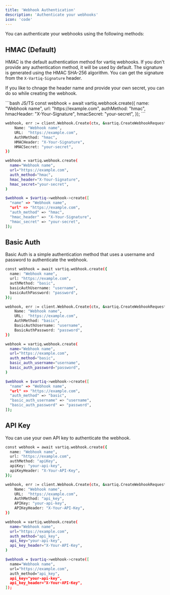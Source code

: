 ```yaml
---
title: 'Webhook Authentication'
description: 'Authenticate your webhooks'
icon: 'code'
---
```


You can authenticate your webhooks using the following methods:

## HMAC (Default)

HMAC is the default authentication method for vartiq webhooks. If you don't provide any authentication method, it will be used by default.
The signature is generated using the HMAC SHA-256 algorithm.
You can get the signature from the `X-Vartiq-Signature` header.

If you like to chnage the header name and provide your own secret, you can do so while creating the webhook.

<CodeGroup>
```bash JS/TS
const webhook = await vartiq.webhook.create({
  name: "Webhook name",
  url: "https://example.com",
  authMethod: "hmac",
  hmacHeader: "X-Your-Signature",
  hmacSecret: "your-secret",
});
```

```bash Go
webhook, err := client.Webhook.Create(ctx, &vartiq.CreateWebhookRequest{
	Name: "Webhook name",
	URL:  "https://example.com",
	AuthMethod: "hmac",
	HMACHeader: "X-Your-Signature",
	HMACSecret: "your-secret",
})
```

```bash Python
webhook = vartiq.webhook.create(
  name="Webhook name",
  url="https://example.com",
  auth_method="hmac",
  hmac_header="X-Your-Signature",
  hmac_secret="your-secret",
)
```

```bash PHP
$webhook = $vartiq->webhook->create([
  "name" => "Webhook name",
  "url" => "https://example.com",
  "auth_method" => "hmac",
  "hmac_header" => "X-Your-Signature",
  "hmac_secret" => "your-secret",
]);
```

</CodeGroup>

## Basic Auth

Basic Auth is a simple authentication method that uses a username and password to authenticate the webhook.

<CodeGroup>

```bash JS/TS
const webhook = await vartiq.webhook.create({
  name: "Webhook name",
  url: "https://example.com",
  authMethod: "basic",
  basicAuthUsername: "username",
  basicAuthPassword: "password",
});
```

```bash Go
webhook, err := client.Webhook.Create(ctx, &vartiq.CreateWebhookRequest{
	Name: "Webhook name",
	URL:  "https://example.com",
	AuthMethod: "basic",
	BasicAuthUsername: "username",
	BasicAuthPassword: "password",
})
```

```bash Python
webhook = vartiq.webhook.create(
  name="Webhook name",
  url="https://example.com",
  auth_method="basic",
  basic_auth_username="username",
  basic_auth_password="password",
)
```

```bash PHP
$webhook = $vartiq->webhook->create([
  "name" => "Webhook name",
  "url" => "https://example.com",
  "auth_method" => "basic",
  "basic_auth_username" => "username",
  "basic_auth_password" => "password",
]);
```

</CodeGroup>

## API Key

You can use your own API key to authenticate the webhook.

<CodeGroup>

```bash JS/TS
const webhook = await vartiq.webhook.create({
  name: "Webhook name",
  url: "https://example.com",
  authMethod: "apiKey",
  apiKey: "your-api-key",
  apiKeyHeader: "X-Your-API-Key",
});
```

```bash Go
webhook, err := client.Webhook.Create(ctx, &vartiq.CreateWebhookRequest{
	Name: "Webhook name",
	URL:  "https://example.com",
	AuthMethod: "api_key",
	APIKey: "your-api-key",
	APIKeyHeader: "X-Your-API-Key",
})
```

```bash Python
webhook = vartiq.webhook.create(
  name="Webhook name",
  url="https://example.com",
  auth_method="api_key",
  api_key="your-api-key",
  api_key_header="X-Your-API-Key",
)
```

```bash PHP
$webhook = $vartiq->webhook->create([
  name="Webhook name",
  url="https://example.com",
  auth_method="api_key",
  api_key="your-api-key",
  api_key_header="X-Your-API-Key",
]);
```

</CodeGroup>
